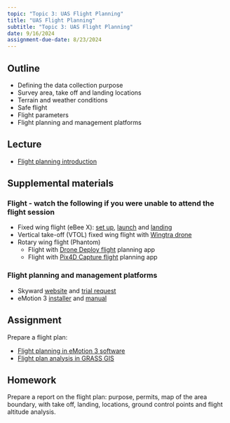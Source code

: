 ```yaml
---
topic: "Topic 3: UAS Flight Planning"
title: "UAS Flight Planning"
subtitle: "Topic 3: UAS Flight Planning"
date: 9/16/2024
assignment-due-date: 8/23/2024
---
```


## Outline

- Defining the data collection purpose
- Survey area, take off and landing locations
- Terrain and weather conditions
- Safe flight
- Flight parameters
- Flight planning and management platforms

## Lecture

- [Flight planning introduction](lectures/lecture_3a.qmd)
<!-- - [Flight plan analysis in GIS](https://ncsu-geoforall-lab.github.io/uav-lidar-analytics-course/lectures/flight_analysis.html)
- Lecture recordings - parts 1, 2, 3
- Recording of the Intro to flight planning in eMotion software -->

## Supplemental materials

### Flight - watch the following if you were unable to attend the flight session

- Fixed wing flight (eBee X): [set up](https://youtu.be/jBgrxB6-pj4), [launch](https://youtu.be/BlsHC1kSrE4) and [landing](https://youtu.be/_9o2zZMSXOw)
- Vertical take-off (VTOL) fixed wing flight with [Wingtra drone](https://youtu.be/ra1sMJzibjY)
- Rotary wing flight (Phantom)
    - Flight with [Drone Deploy flight](https://youtu.be/1OnZPV1HeQs) planning app
    - Flight with [Pix4D Capture flight](https://youtu.be/nV_7d6YdYTc) planning app

### Flight planning and management platforms

<!-- TODO Update this info -->
- Skyward [website](https://skyward.io/) and [trial request](https://skyward.io/pricing/)
- eMotion 3 [installer](https://drive.google.com/open?id=1Na_A4QGyJYRGDT5WUjWyxjIGZvE4uJzn) and [manual](https://drive.google.com/open?id=1qmRIbpE1K_xji2BbZDaKXnOUqZ-NlPAb)

## Assignment

Prepare a flight plan:

- [Flight planning in eMotion 3 software]()
- [Flight plan analysis in GRASS GIS](assignments/assignment_1a_grass.qmd)

## Homework

Prepare a report on the flight plan: purpose, permits, map of the area boundary, with take off, landing, locations, ground control points and flight altitude analysis.
